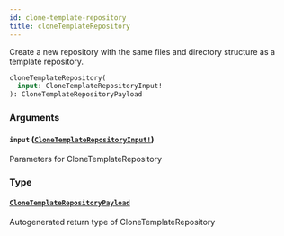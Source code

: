 ```yaml
---
id: clone-template-repository
title: cloneTemplateRepository
---
```


Create a new repository with the same files and directory structure as a template repository.

```graphql
cloneTemplateRepository(
  input: CloneTemplateRepositoryInput!
): CloneTemplateRepositoryPayload

```

### Arguments

#### `input` ([`CloneTemplateRepositoryInput!`](/docs/api/inputs/clone-template-repository-input))

Parameters for CloneTemplateRepository

### Type

#### [`CloneTemplateRepositoryPayload`](/docs/api/objects/clone-template-repository-payload)

Autogenerated return type of CloneTemplateRepository

